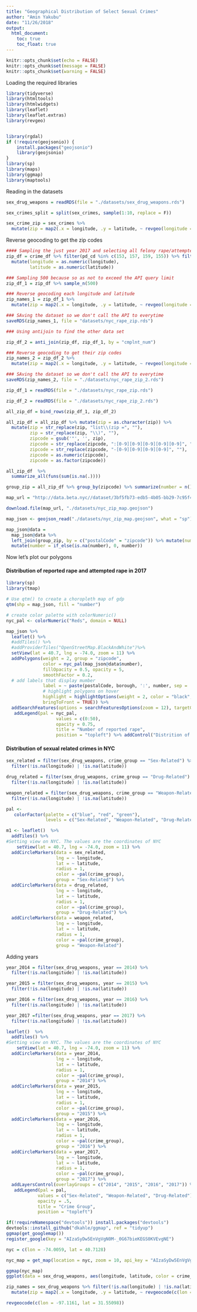```yaml
---
title: "Geographical Distribution of Select Sexual Crimes"
author: "Amin Yakubu"
date: "11/26/2018"
output:
  html_document:
    toc: true
    toc_float: true
---
```


```r
knitr::opts_chunk$set(echo = FALSE)
knitr::opts_chunk$set(message = FALSE)
knitr::opts_chunk$set(warning = FALSE)
```


Loading the required libraries

```r
library(tidyverse)
library(htmltools)
library(htmlwidgets)
library(leaflet)
library(leaflet.extras)
library(revgeo)


library(rgdal)
if (!require(geojsonio)) {
    install.packages("geojsonio")
    library(geojsonio)
}
library(sp)
library(maps)
library(ggmap)
library(maptools)
```

Reading in the datasets
```r
sex_drug_weapons = readRDS(file = "./datasets/sex_drug_weapons.rds") 
```


```r
sex_crimes_split = split(sex_crimes, sample(1:10, replace = F))

sex_crime_zip = sex_crimes %>% 
  mutate(zip = map2(.x = longitude, .y = latitude, ~ revgeo(longitude = .x , latitude= .y, output = "hash", item = "zip")))
```

Reverse geocoding to get the zip codes

```r
#### Sampling the just year 2017 and selecting all felony rape/attempted rape reports
zip_df = crime_df %>% filter(pd_cd %in% c(153, 157, 159, 155)) %>% filter(year == 2017) %>% 
  mutate(longitude = as.numeric(longitude),
         latitude = as.numeric(latitude))

### Sampling 500 because so as not to exceed the API query limit
zip_df_1 = zip_df %>% sample_n(500)

### Reverse geocoding each longitude and latitude
zip_names_1 = zip_df_1 %>% 
  mutate(zip = map2(.x = longitude, .y = latitude, ~ revgeo(longitude = .x , latitude= .y, output = "hash", item = "zip")))

### SAving the dataset so we don't call the API to everytime
saveRDS(zip_names_1, file = "datasets/nyc_rape_zip.rds")

### Using antijoin to find the other data set

zip_df_2 = anti_join(zip_df, zip_df_1, by = "cmplnt_num")

### Reverse geocoding to get their zip codes
zip_names_2 = zip_df_2 %>% 
  mutate(zip = map2(.x = longitude, .y = latitude, ~ revgeo(longitude = .x , latitude= .y, output = "hash", item = "zip")))

### SAving the dataset so we don't call the API to everytime
saveRDS(zip_names_2, file = "./datasets/nyc_rape_zip_2.rds")

```

```r
zip_df_1 = readRDS(file = "./datasets/nyc_rape_zip.rds")

zip_df_2 = readRDS(file = "./datasets/nyc_rape_zip_2.rds")

all_zip_df = bind_rows(zip_df_1, zip_df_2) 

all_zip_df = all_zip_df %>% mutate(zip = as.character(zip)) %>% 
  mutate(zip = str_replace(zip, "list\\(zip =", ""),
         zip = str_replace(zip, "\\)", ""),
         zipcode = gsub('"', '', zip),
         zipcode = str_replace(zipcode, ":[0-9][0-9][0-9][0-9][0-9]", ""),
         zipcode = str_replace(zipcode, "-[0-9][0-9][0-9][0-9]", ""),
         zipcode = as.numeric(zipcode),
         zipcode = as.factor(zipcode))

all_zip_df  %>%
  summarize_all(funs(sum(is.na(.))))

group_zip = all_zip_df %>% group_by(zipcode) %>% summarize(number = n())

map_url = "http://data.beta.nyc//dataset/3bf5fb73-edb5-4b05-bb29-7c95f4a727fc/resource/6df127b1-6d04-4bb7-b983-07402a2c3f90/download/f4129d9aa6dd4281bc98d0f701629b76nyczipcodetabulationareas.geojson"

download.file(map_url, "./datasets/nyc_zip_map.geojson")

```

```r
map_json <- geojson_read("./datasets/nyc_zip_map.geojson", what = "sp")

```

```r
map_json@data = 
  map_json@data %>% 
  left_join(group_zip, by = c("postalCode" = "zipcode")) %>% mutate(number = as.numeric(number)) %>% 
  mutate(number = if_else(is.na(number), 0, number))

```

Now let's plot our polygons

#### Distribution of reported rape and attempted rape in 2017 

```r

library(sp)
library(tmap)

# Use qtm() to create a choropleth map of gdp
qtm(shp = map_json, fill = "number")

# create color palette with colorNumeric()
nyc_pal <- colorNumeric("Reds", domain = NULL)

map_json %>% 
  leaflet() %>% 
  #addTiles() %>% 
  #addProviderTiles("OpenStreetMap.BlackAndWhite")%>% 
  setView(lat = 40.7, lng = -74.0, zoom = 11) %>% 
  addPolygons(weight = 2, group = "zipcode",
              color = nyc_pal(map_json@data$number), 
              fillOpacity = 0.5, opacity = 5, 
              smoothFactor = 0.2, 
  # add labels that display mumber
              label = ~ paste(postalCode, borough, ':', number, sep = '\n'),
              # highlight polygons on hover
              highlight = highlightOptions(weight = 2, color = "black",
              bringToFront = TRUE)) %>% 
  addSearchFeatures(options = searchFeaturesOptions(zoom = 12), targetGroups = "zipcode") %>% 
   addLegend(pal = nyc_pal,
                   values = c(0:50),
                   opacity = 0.75,
                   title = "Number of reported rape",
                   position = "topleft") %>% addControl("Distrition of reported rape and attempted race cases by Zip codes", position = "topright")

```

#### Distribution of sexual related crimes in NYC

```r

sex_related = filter(sex_drug_weapons, crime_group == "Sex-Related") %>% 
  filter(!is.na(longitude) | !is.na(latitude))

drug_related = filter(sex_drug_weapons, crime_group == "Drug-Related") %>% 
  filter(!is.na(longitude) | !is.na(latitude))

weapon_related = filter(sex_drug_weapons, crime_group == "Weapon-Related") %>% 
  filter(!is.na(longitude) | !is.na(latitude))

pal <- 
   colorFactor(palette = c("blue", "red", "green"), 
               levels = c("Sex-Related", "Weapon-Related", "Drug-Related"))

m1 <- leaflet()  %>% 
  addTiles() %>% 
#Setting view on NYC. The values are the coordinates of NYC
    setView(lat = 40.7, lng = -74.0, zoom = 11) %>% 
  addCircleMarkers(data = sex_related,
                   lng = ~ longitude,
                   lat = ~ latitude, 
                   radius = 1,
                   color = ~pal(crime_group),
                   group = "Sex-Related") %>% 
  addCircleMarkers(data = drug_related,
                   lng = ~ longitude,
                   lat = ~ latitude, 
                   radius = 1,
                   color = ~pal(crime_group),
                   group = "Drug-Related") %>% 
  addCircleMarkers(data = weapon_related,
                   lng = ~ longitude,
                   lat = ~ latitude, 
                   radius = 1,
                   color = ~pal(crime_group),
                   group = "Weapon-Related") 

```

Adding years 

```r
year_2014 = filter(sex_drug_weapons, year == 2014) %>% 
  filter(!is.na(longitude) | !is.na(latitude))

year_2015 = filter(sex_drug_weapons, year == 2015) %>% 
  filter(!is.na(longitude) | !is.na(latitude))

year_2016 = filter(sex_drug_weapons, year == 2016) %>% 
  filter(!is.na(longitude) | !is.na(latitude))

year_2017 =filter(sex_drug_weapons, year == 2017) %>% 
  filter(!is.na(longitude) | !is.na(latitude))

leaflet()  %>% 
  addTiles() %>% 
#Setting view on NYC. The values are the coordinates of NYC
    setView(lat = 40.7, lng = -74.0, zoom = 11) %>%
  addCircleMarkers(data = year_2014,
                   lng = ~ longitude,
                   lat = ~ latitude, 
                   radius = 1,
                   color = ~pal(crime_group),
                   group = "2014") %>% 
  addCircleMarkers(data = year_2015,
                   lng = ~ longitude,
                   lat = ~ latitude, 
                   radius = 1,
                   color = ~pal(crime_group),
                   group = "2015") %>% 
  addCircleMarkers(data = year_2016,
                   lng = ~ longitude,
                   lat = ~ latitude, 
                   radius = 1,
                   color = ~pal(crime_group),
                   group = "2016") %>% 
  addCircleMarkers(data = year_2017,
                   lng = ~ longitude,
                   lat = ~ latitude, 
                   radius = 1,
                   color = ~pal(crime_group),
                   group = "2017") %>%
  addLayersControl(overlayGroups = c("2014", "2015", "2016", "2017")) %>% 
   addLegend(pal = pal, 
            values = c("Sex-Related", "Weapon-Related", "Drug-Related"),
            opacity = .5,
            title = "Crime Group",
            position = "topleft")
```

```r
if(!requireNamespace("devtools")) install.packages("devtools")
devtools::install_github("dkahle/ggmap", ref = "tidyup")
ggmap(get_googlemap())
register_google(key = "AIzaSyDw5EnVgVgN0M-_0G67bieKEGS0KVEvgNE")

nyc = c(lon = -74.0059, lat = 40.7128)

nyc_map = get_map(location = nyc, zoom = 10, api_key = "AIzaSyDw5EnVgVgN0M-_0G67bieKEGS0KVEvgNE")

ggmap(nyc_map)
ggplot(data = sex_drug_weapons, aes(longitude, latitude, color = crime_group)) + geom_point(aes(alpha = .4))
```

```r
zip_names = sex_drug_weapons %>% filter(!is.na(longitude) | !is.na(latitude)) %>% 
  mutate(zip = map2(.x = longitude, .y = latitude, ~ revgeocode(c(lon = .x, lat = .y))))

revgeocode(c(lon = -97.1161, lat = 31.55098))
```

